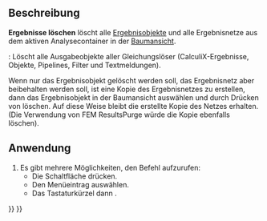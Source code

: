 <languages/>

{{Docnav/de
|[[FEM_SolverRun/de|FEM LöserAusführen]]
|[[FEM_ResultShow/de|FEM ErgebnisAnzeigen]]
|[[FEM_Workbench/de|FEM]]
|IconL=FEM_SolverRun.svg
|IconR=FEM_ResultShow.svg
|IconC=Workbench_FEM.svg
}}

{{GuiCommand/de
|Name=FEM ResultsPurge
|Name/de=FEM ErgebnisseLöschen
|MenuLocation=Ergebnisse → Ergebnisse löschen
|Workbenches=[[FEM_Workbench/de|FEM]]
|Shortcut={{KEY|R}} {{KEY|P}}
|SeeAlso=[[FEM_tutorial/de|FEM Anleitung]]
}}

<span id="Description"></span>
==Beschreibung==

'''Ergebnisse löschen''' löscht alle [[FEM_ResultShow/de|Ergebnisobjekte]] und alle Ergebnisnetze aus dem aktiven Analysecontainer in der [[Tree_view/de|Baumansicht]].

{{VersionPlus/de|1.1}}: Löscht alle Ausgabeobjekte aller Gleichungslöser (CalculiX-Ergebnisse, Objekte, Pipelines, Filter und Textmeldungen).

Wenn nur das Ergebnisobjekt gelöscht werden soll, das Ergebnisnetz aber beibehalten werden soll, ist eine Kopie des Ergebnisnetzes zu erstellen, dann das Ergebnisobjekt in der Baumansicht auswählen und durch Drücken von {{KEY|Del}} löschen. Auf diese Weise bleibt die erstellte Kopie des Netzes erhalten. (Die Verwendung von FEM ResultsPurge würde die Kopie ebenfalls löschen).

<span id="Usage"></span>
==Anwendung==

# Es gibt mehrere Möglichkeiten, den Befehl aufzurufen:
#* Die Schaltfläche {{Button|[[Image:FEM_ResultsPurge.svg|16px]] [[FEM_ResultsPurge/de|Ergebnisse bereinigen]]}} drücken.
#* Den Menüeintrag {{MenuCommand|Ergebnisse → [[Image:FEM_ResultsPurge.svg|16px]] Ergebnisse bereinigen}} auswählen.
#* Das Tastaturkürzel {{KEY|R}} dann {{KEY|P}}.


{{Docnav
|[[FEM_SolverRun/de|FEM LöserAusführen]]
|[[FEM_ResultShow/de|FEM ErgebnisAnzeigen]]
|[[FEM_Workbench/de|FEM]]
|IconL=FEM_SolverRun.svg
|IconR=FEM_ResultShow.svg
|IconC=Workbench_FEM.svg
}}

{{FEM Tools navi{{#translation:}}}}
{{Userdocnavi{{#translation:}}}}
{{clear}}